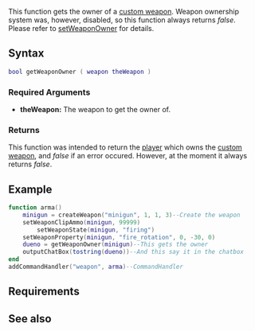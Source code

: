 
{{Client function}}
This function gets the owner of a [[/Element/Weapon.md|custom weapon]]. Weapon ownership system was, however, disabled, so this function always returns ''false''. Please refer to [[/setWeaponOwner.md|setWeaponOwner]] for details.

==Syntax==
<syntaxhighlight lang="lua">bool getWeaponOwner ( weapon theWeapon )</syntaxhighlight>
{{OOP|Pair is completely disabled at the moment (its value is ''[[/nil.md|nil]]'').|[[/Element/Weapon.md|weapon]]:getOwner|owner|setWeaponOwner}}

===Required Arguments===
* '''theWeapon:''' The weapon to get the owner of.

===Returns===
This function was intended to return the [[/player.md|player]] which owns the [[/Element/Weapon.md|custom weapon]], and ''false'' if an error occured. However, at the moment it always returns ''false''.

==Example==
<syntaxhighlight lang="lua">function arma()
	minigun = createWeapon("minigun", 1, 1, 3)--Create the weapon
	setWeaponClipAmmo(minigun, 99999)
        setWeaponState(minigun, "firing")
	setWeaponProperty(minigun, "fire_rotation", 0, -30, 0)
	dueno = getWeaponOwner(minigun)--This gets the owner
	outputChatBox(tostring(dueno))--And this say it in the chatbox
end
addCommandHandler("weapon", arma)--CommandHandler</syntaxhighlight>

==Requirements==
{{Requirements|n/a|1.3.0-9.04555|}}

==See also==
{{Client weapon creation functions}}